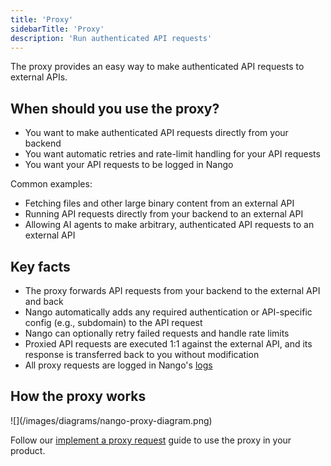 ```yaml
---
title: 'Proxy'
sidebarTitle: 'Proxy'
description: 'Run authenticated API requests'
---
```


The proxy provides an easy way to make authenticated API requests to external APIs.

## When should you use the proxy?

- You want to make authenticated API requests directly from your backend
- You want automatic retries and rate-limit handling for your API requests
- You want your API requests to be logged in Nango

Common examples:
- Fetching files and other large binary content from an external API
- Running API requests directly from your backend to an external API
- Allowing AI agents to make arbitrary, authenticated API requests to an external API

## Key facts

- The proxy forwards API requests from your backend to the external API and back
- Nango automatically adds any required authentication or API-specific config (e.g., subdomain) to the API request
- Nango can optionally retry failed requests and handle rate limits
- Proxied API requests are executed 1:1 against the external API, and its response is transferred back to you without modification
- All proxy requests are logged in Nango's [logs](/guides/platform/logs)


## How the proxy works

<Frame caption="Overview of the proxy in Nango">
  ![](/images/diagrams/nango-proxy-diagram.png)
</Frame>

Follow our [implement a proxy request](/implementation-guides/requests-proxy/implement-requests-proxy) guide to use the proxy in your product.